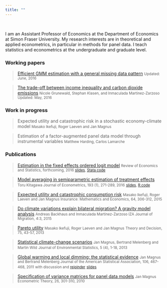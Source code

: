```yaml
---
title: ""
---
```


<br>

I am an Assistant Professor of Economics at the Department of Economics at Simon Fraser University. 
My research interests are in theoretical and applied econometrics, in particular in methods for panel data.
I teach statistics and econometrics at the undergraduate and graduate level.

### Working papers

> [Efficient GMM estimation with a general missing data pattern](M2016-missingData.pdf)
> <small>Updated: June, 2016</small>

> [The trade-off between income inequality and carbon dioxide emissions](GKMM2016-emissions.pdf)
> <small>Nicole Grunewald, Stephan Klasen, and Inmaculada Martinez-Zarzoso </small>
> <small>Updated: May, 2016</small>

### Work in progress

> Expected utility and catastrophic risk in a stochastic economy-climate model
> <small>Masako Ikefuji, Roger Laeven and Jan Magnus </small> 

> Estimation of a factor-augmented panel data model through instrumental variables
> <small>Matthew Harding, Carlos Lamarche </small>

### Publications

> [Estimation in the fixed effects ordered logit model](Muris-FEOL-RESTAT-20160425.pdf) 
> <small>Review of Economics and Statistics, forthcoming, 2016 </small> 
> <small>[slides](feol-slides-2016004.pdf), [Stata code](http://dx.doi.org/10.7910/DVN/IUJ3VZ)</small>

> [Model averaging in semiparametric estimation of treatment effects](http://dx.doi.org/10.1016/j.jeconom.2016.03.002)
> <small>Toru Kitagawa </small> 
> <small>Journal of Econometrics, 193 (1), 271-289, 2016</small> 
> <small>[slides](KM2013-slides.pdf), [R code](KM-code.zip) </small>

> [Expected utility and catastrophic consumption risk](http://dx.doi.org/10.1016/j.insmatheco.2015.06.007)
> <small>Masako Ikefuji, Roger Laeven and Jan Magnus </small> 
> <small>Insurance: Mathematics and Economics, 64, 306-312, 2015</small>

> [Do climate variations explain bilateral migration? A gravity model analysis](http://www.izajom.com/content/4/1/3) 
> <small>Andreas Backhaus and Inmaculada Martinez-Zarzoso </small> 
> <small>IZA Journal of Migration, 4:3, 2015</small>

> [Pareto utility](http://dx.doi.org/10.1007/s11238-012-9293-8)
> <small>Masako Ikefuji, Roger Laeven and Jan Magnus</small>
> <small>Theory and Decision, 75, 43-57, 2013</small>

> [Statistical climate-change scenarios](http://www.jenvstat.org/v05/i04)
> <small>Jan Magnus, Bertrand Melenberg and Martin Wild</small>
> <small>Journal of Environmental Statistics, 5 (4), 1-18, 2013</small>


> [Global warming and local dimming: the statistical evidence](http://dx.doi.org/10.1198/jasa.2011.ap09508) 
> <small>Jan Magnus and Bertrand Melenberg </small>
> <small>Journal of the American Statistical Association, 106, 467-468, 2011</small>
> <small>with discussion and [rejoinder](http://dx.doi.org/10.1198/jasa.2011.ap11319)</small>
> <small>[slides](MMM2010_slides.pdf)</small>

> [Specification of variance matrices for panel data models](http://dx.doi.org/10.1017/S0266466609090756)
> <small>Jan Magnus</small>
> <small>Econometric Theory, 26, 301-310, 2010 </small>
